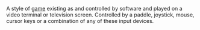 A style of [[game]] existing as and controlled by software and played on a video terminal or television screen.  Controlled by a paddle, joystick, mouse, cursor keys or a combination of any of these input devices.